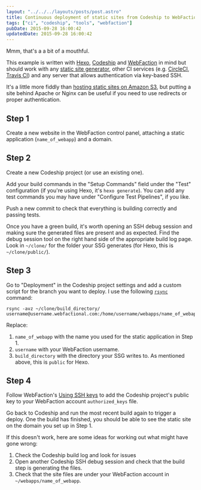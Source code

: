 ```yaml
---
layout: "../../../layouts/posts/post.astro"
title: Continuous deployment of static sites from Codeship to WebFaction with rsync
tags: ["ci", "codeship", "tools", "webfaction"]
pubDate: 2015-09-28 16:00:42
updatedDate: 2015-09-28 16:00:42
---
```


Mmm, that's a a bit of a mouthful.

This example is written with [Hexo](https://hexo.io/), [Codeship](https://codeship.io/) and [WebFaction](https://www.webfaction.com?affiliate=beafg) in mind but should work with any [static site generator](https://www.staticgen.com/), other CI services (e.g. [CircleCI](https://circleci.com/docs/introduction-to-continuous-deployment), [Travis CI](http://docs.travis-ci.com/user/deployment/custom/)) and any server that allows authentication via key-based SSH.

It's a little more fiddly than [hosting static sites on Amazon S3](http://docs.aws.amazon.com/AmazonS3/latest/dev/WebsiteHosting.html), but putting a site behind Apache or Nginx can be useful if you need to use redirects or proper authentication.

## Step 1

Create a new website in the WebFaction control panel, attaching a static application (`name_of_webapp`) and a domain.

## Step 2

Create a new Codeship project (or use an existing one).

Add your build commands in the "Setup Commands" field under the "Test" configuration (if you're using Hexo, it's `hexo generate`). You can add any test commands you may have under "Configure Test Pipelines", if you like.

Push a new commit to check that everything is building correctly and passing tests.

Once you have a green build, it's worth opening an SSH debug session and making sure the generated files are present and as expected. Find the debug session tool on the right hand side of the appropriate build log page. Look in `~/clone/` for the folder your SSG generates (for Hexo, this is `~/clone/public/`).

## Step 3

Go to "Deployment" in the Codeship project settings and add a custom script for the branch you want to deploy. I use the following [`rsync`](http://www.evbackup.com/support-commonly-used-rsync-arguments/) command:

    rsync -avz ~/clone/build_directory/ username@username.webfactional.com:/home/username/webapps/name_of_webapp/

Replace:

1. `name_of_webapp` with the name you used for the static application in Step 1.
2. `username` with your WebFaction username.
3. `build_directory` with the directory your SSG writes to. As mentioned above, this is `public` for Hexo.

## Step 4

Follow WebFaction's [Using SSH keys](https://docs.webfaction.com/user-guide/access.html#using-ssh-keys) to add the Codeship project's public key to your WebFaction account `authorized_keys` file.

Go back to Codeship and run the most recent build again to trigger a deploy. One the build has finished, you should be able to see the static site on the domain you set up in Step 1.

If this doesn't work, here are some ideas for working out what might have gone wrong:

1. Check the Codeship build log and look for issues
2. Open another Codeship SSH debug session and check that the build step is generating the files.
3. Check that the site files are under your WebFaction account in `~/webapps/name_of_webapp`.
